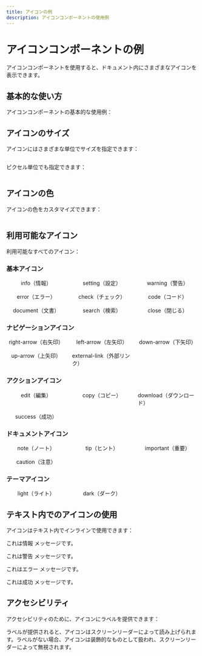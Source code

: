 ```yaml
---
title: アイコンの例
description: アイコンコンポーネントの使用例
---
```



# アイコンコンポーネントの例

アイコンコンポーネントを使用すると、ドキュメント内にさまざまなアイコンを表示できます。

## 基本的な使い方

アイコンコンポーネントの基本的な使用例：

<Icon name="info" />

## アイコンのサイズ

アイコンにはさまざまな単位でサイズを指定できます：

<div style="display: flex; align-items: center; gap: 1rem;">
  <Icon name="info" size="1em" />
  <Icon name="info" size="1.5em" />
  <Icon name="info" size="2em" />
  <Icon name="info" size="3em" />
</div>

ピクセル単位でも指定できます：

<div style="display: flex; align-items: center; gap: 1rem;">
  <Icon name="info" size="16px" />
  <Icon name="info" size="24px" />
  <Icon name="info" size="32px" />
  <Icon name="info" size="48px" />
</div>

## アイコンの色

アイコンの色をカスタマイズできます：

<div style="display: flex; align-items: center; gap: 1rem;">
  <Icon name="info" color="#007bff" />
  <Icon name="warning" color="#ffc107" />
  <Icon name="error" color="#dc3545" />
  <Icon name="success" color="#28a745" />
</div>

## 利用可能なアイコン

利用可能なすべてのアイコン：

### 基本アイコン

<div style="display: grid; grid-template-columns: repeat(auto-fill, minmax(120px, 1fr)); gap: 1rem;">
  <div style="display: flex; flex-direction: column; align-items: center;">
    <Icon name="info" />
    <span>info（情報）</span>
  </div>
  <div style="display: flex; flex-direction: column; align-items: center;">
    <Icon name="setting" />
    <span>setting（設定）</span>
  </div>
  <div style="display: flex; flex-direction: column; align-items: center;">
    <Icon name="warning" />
    <span>warning（警告）</span>
  </div>
  <div style="display: flex; flex-direction: column; align-items: center;">
    <Icon name="error" />
    <span>error（エラー）</span>
  </div>
  <div style="display: flex; flex-direction: column; align-items: center;">
    <Icon name="check" />
    <span>check（チェック）</span>
  </div>
  <div style="display: flex; flex-direction: column; align-items: center;">
    <Icon name="code" />
    <span>code（コード）</span>
  </div>
  <div style="display: flex; flex-direction: column; align-items: center;">
    <Icon name="document" />
    <span>document（文書）</span>
  </div>
  <div style="display: flex; flex-direction: column; align-items: center;">
    <Icon name="search" />
    <span>search（検索）</span>
  </div>
  <div style="display: flex; flex-direction: column; align-items: center;">
    <Icon name="close" />
    <span>close（閉じる）</span>
  </div>
</div>

### ナビゲーションアイコン

<div style="display: grid; grid-template-columns: repeat(auto-fill, minmax(120px, 1fr)); gap: 1rem;">
  <div style="display: flex; flex-direction: column; align-items: center;">
    <Icon name="right-arrow" />
    <span>right-arrow（右矢印）</span>
  </div>
  <div style="display: flex; flex-direction: column; align-items: center;">
    <Icon name="left-arrow" />
    <span>left-arrow（左矢印）</span>
  </div>
  <div style="display: flex; flex-direction: column; align-items: center;">
    <Icon name="down-arrow" />
    <span>down-arrow（下矢印）</span>
  </div>
  <div style="display: flex; flex-direction: column; align-items: center;">
    <Icon name="up-arrow" />
    <span>up-arrow（上矢印）</span>
  </div>
  <div style="display: flex; flex-direction: column; align-items: center;">
    <Icon name="external-link" />
    <span>external-link（外部リンク）</span>
  </div>
</div>

### アクションアイコン

<div style="display: grid; grid-template-columns: repeat(auto-fill, minmax(120px, 1fr)); gap: 1rem;">
  <div style="display: flex; flex-direction: column; align-items: center;">
    <Icon name="edit" />
    <span>edit（編集）</span>
  </div>
  <div style="display: flex; flex-direction: column; align-items: center;">
    <Icon name="copy" />
    <span>copy（コピー）</span>
  </div>
  <div style="display: flex; flex-direction: column; align-items: center;">
    <Icon name="download" />
    <span>download（ダウンロード）</span>
  </div>
  <div style="display: flex; flex-direction: column; align-items: center;">
    <Icon name="success" />
    <span>success（成功）</span>
  </div>
</div>

### ドキュメントアイコン

<div style="display: grid; grid-template-columns: repeat(auto-fill, minmax(120px, 1fr)); gap: 1rem;">
  <div style="display: flex; flex-direction: column; align-items: center;">
    <Icon name="note" />
    <span>note（ノート）</span>
  </div>
  <div style="display: flex; flex-direction: column; align-items: center;">
    <Icon name="tip" />
    <span>tip（ヒント）</span>
  </div>
  <div style="display: flex; flex-direction: column; align-items: center;">
    <Icon name="important" />
    <span>important（重要）</span>
  </div>
  <div style="display: flex; flex-direction: column; align-items: center;">
    <Icon name="caution" />
    <span>caution（注意）</span>
  </div>
</div>

### テーマアイコン

<div style="display: grid; grid-template-columns: repeat(auto-fill, minmax(120px, 1fr)); gap: 1rem;">
  <div style="display: flex; flex-direction: column; align-items: center;">
    <Icon name="light" />
    <span>light（ライト）</span>
  </div>
  <div style="display: flex; flex-direction: column; align-items: center;">
    <Icon name="dark" />
    <span>dark（ダーク）</span>
  </div>
</div>

## テキスト内でのアイコンの使用

アイコンはテキスト内でインラインで使用できます：

これは情報 <Icon name="info" /> メッセージです。

これは警告 <Icon name="warning" color="#ffc107" /> メッセージです。

これはエラー <Icon name="error" color="#dc3545" /> メッセージです。

これは成功 <Icon name="success" color="#28a745" /> メッセージです。

## アクセシビリティ

アクセシビリティのために、アイコンにラベルを提供できます：

<Icon name="info" label="情報" />

ラベルが提供されると、アイコンはスクリーンリーダーによって読み上げられます。ラベルがない場合、アイコンは装飾的なものとして扱われ、スクリーンリーダーによって無視されます。
